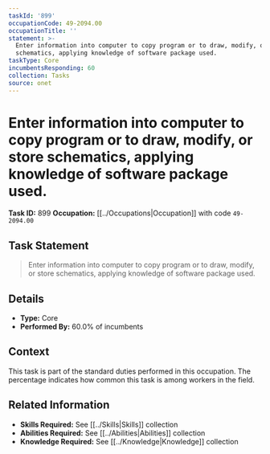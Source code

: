 ```yaml
---
taskId: '899'
occupationCode: 49-2094.00
occupationTitle: ''
statement: >-
  Enter information into computer to copy program or to draw, modify, or store
  schematics, applying knowledge of software package used.
taskType: Core
incumbentsResponding: 60
collection: Tasks
source: onet
---
```

# Enter information into computer to copy program or to draw, modify, or store schematics, applying knowledge of software package used.

**Task ID:** 899
**Occupation:** [[../Occupations|Occupation]] with code `49-2094.00`

## Task Statement

> Enter information into computer to copy program or to draw, modify, or store schematics, applying knowledge of software package used.

## Details

- **Type:** Core
- **Performed By:** 60.0% of incumbents

## Context

This task is part of the standard duties performed in this occupation. The percentage indicates how common this task is among workers in the field.

## Related Information

- **Skills Required:** See [[../Skills|Skills]] collection
- **Abilities Required:** See [[../Abilities|Abilities]] collection
- **Knowledge Required:** See [[../Knowledge|Knowledge]] collection
